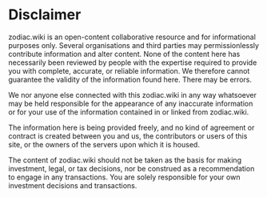 # Disclaimer

zodiac.wiki is an open-content collaborative resource and for informational purposes only. Several organisations and third parties may permissionlessly contribute information and alter content. None of the content here has necessarily been reviewed by people with the expertise required to provide you with complete, accurate, or reliable information. We therefore cannot guarantee the validity of the information found here. There may be errors.

We nor anyone else connected with this zodiac.wiki in any way whatsoever may be held responsible for the appearance of any inaccurate information or for your use of the information contained in or linked from zodiac.wiki.

The information here is being provided freely, and no kind of agreement or contract is created between you and us, the contributors or users of this site, or the owners of the servers upon which it is housed.

The content of zodiac.wiki should not be taken as the basis for making investment, legal, or tax decisions, nor be construed as a recommendation to engage in any transactions. You are solely responsible for your own investment decisions and transactions.